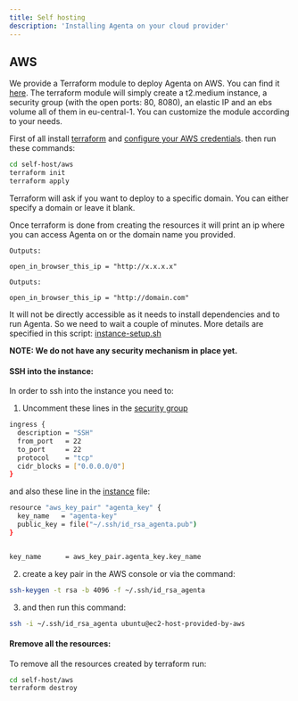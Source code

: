 ```yaml
---
title: Self hosting
description: 'Installing Agenta on your cloud provider'
---
```


## AWS
We provide a Terraform module to deploy Agenta on AWS. You can find it [here](https://github.com/Agenta-AI/agenta/tree/main/self-host/aws).
The terraform module will simply create a t2.medium instance, a security group (with the open ports: 80, 8080), an elastic IP and an ebs volume all of them in eu-central-1.
You can customize the module according to your needs.

First of all install [terraform](https://developer.hashicorp.com/terraform/tutorials/aws-get-started/install-cli) and [configure your AWS credentials](https://docs.aws.amazon.com/cli/latest/userguide/cli-chap-configure.html).
then run these commands:
```bash
cd self-host/aws
terraform init
terraform apply
```

Terraform will ask if you want to deploy to a specific domain.
You can either specify a domain or leave it blank.

Once terraform is done from creating the resources it will print an ip where you can access Agenta on or the domain name you provided.
```
Outputs:

open_in_browser_this_ip = "http://x.x.x.x"
```

```
Outputs:

open_in_browser_this_ip = "http://domain.com"
```

It will not be directly accessible as it needs to install dependencies and to run Agenta. So we need to wait a couple of minutes.
More details are specified in this script: [instance-setup.sh](https://github.com/Agenta-AI/agenta/blob/main/self-host/aws/instance-setup.sh)

**NOTE: We do not have any security mechanism in place yet.**

#### SSH into the instance:
In order to ssh into the instance you need to:

1. Uncomment these lines in the [security group](https://github.com/Agenta-AI/agenta/blob/main/self-host/aws/agenta_instance_sg.tf)
```bash
ingress {
  description = "SSH"
  from_port   = 22
  to_port     = 22
  protocol    = "tcp"
  cidr_blocks = ["0.0.0.0/0"]
}
```

and also these line in the [instance](https://github.com/Agenta-AI/agenta/blob/main/self-host/aws/agenta_instance.tf) file:

```bash
resource "aws_key_pair" "agenta_key" {
  key_name   = "agenta-key"
  public_key = file("~/.ssh/id_rsa_agenta.pub")
}


key_name      = aws_key_pair.agenta_key.key_name
```

2. create a key pair in the AWS console or via the command:
```bash
ssh-keygen -t rsa -b 4096 -f ~/.ssh/id_rsa_agenta
```

3. and then run this command:
```bash
ssh -i ~/.ssh/id_rsa_agenta ubuntu@ec2-host-provided-by-aws
```

#### Rremove all the resources:

To remove all the resources created by terraform run:
```bash
cd self-host/aws
terraform destroy
```